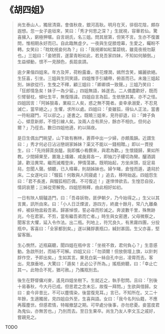 # 《胡四姐》

> 尚生泰山人，獨居清齋。會值秋夜，銀河高耿。明月在天，徘徊花陰，頗存遐想。忽一女子逾垣來，笑曰：「秀才何思之深？」生就視，容華若仙。驚喜擁入，窮極狎暱。自言胡氏，名三姐。問其居第，但笑不言。生亦不復置問，惟相期永好而已。自此臨無虛夕。一夜與生促膝燈幕，生愛之，矚盼不轉。女笑曰：「眈眈視妾何為？」曰：「我視卿如紅葉碧桃，雖竟夜視勿厭也。」三姐曰：「妾陋質，遂蒙青盼如此，若見吾家四妹，不知如何顛倒。」生益傾動，恨不一見顏色，長跽哀請。
>
> 逾夕果偕四姐來。年方及笄，荷粉露垂，杏花煙潤，嫣然含笑，媚麗欲絕。生狂喜，引坐。三姐與生同笑語，四姐惟手引繡帶，俯首而已。未幾三姐起別，妹欲從行，生曳之不釋，顧三姐曰：「卿卿煩一致聲。」三姐乃笑曰：「狂郎情急矣！妹子一為少留。」四姐無語，姊遂去。二人備盡歡好，既而引臂替枕，傾吐生平，無復隱諱。四姐自言為狐，生依戀其美，亦不之怪。四姐因言：「阿姊狠毒，業殺三人矣，惑之無不斃者。妾幸承溺愛，不忍見滅亡，當早絕之。」生懼，求所以處。四姐曰：「妾雖狐，得仙人正法，當書一符粘寢門，可以卻之。」遂書之。既曉三姐來，見符卻退，曰：「婢子負心，傾意新郎，不憶引線人矣。汝兩人合有夙分，餘亦不相仇，但何必爾？」乃徑去。數日四姐他適，約以隔夜。
>
> 是日生偶出門眺望，山下故有槲林，蒼莽中出一少婦，亦頗風韻。近謂生曰：」秀才何必日沾沾戀胡家姊妹？渠又不能以一錢相贈。」即以一貫授生，曰：「先持歸貰良醞，我即攜小肴饌來，與君為歡。」生懷錢歸，果如所教。少間婦果至，置幾上燔雞、咸彘肩各一，即抽刀子縷切為臠。釃酒調謔，歡洽異常。繼而滅燭登床，狎情蕩甚。既明始起，方坐床頭，捉足易舄，忽聞人聲。傾聽，已入幃幕，則胡姊妹也。婦乍睹，倉惶而遁，遺舄於床。二女遂叱曰：「騷狐！何敢與人同寢處！」追去，移時始返。四姐怨生曰：「君不長進，與騷狐相匹偶，不可復近！」遂悻悻欲去。生惶恐自投，情詞哀懇；三姊從旁解免，四姐怒稍釋，由此相好如初。
>
> 一日有陜人騎驢造門，曰：「吾尋妖物，匪伊朝夕，乃今始得之。」生父以其言異，訊所由來。曰：「小人日泛煙波，游四方，終歲十餘月，常八九離桑梓，被妖物盅殺吾弟。歸甚悼恨，誓必尋而殄滅之。奔波數千里，殊無跡兆，今在君家。不剪，當有繼吾弟而亡者。」時生與女密邇，父母微察之，聞客言大懼，延入令作法。出二瓶。列地上，符咒良久，有黑霧四團，分投瓶中。客喜曰：「全家都到矣。」遂以豬脬裹瓶口，緘封甚固。生父亦喜，堅留客飯。
>
> 生心惻然，近瓶竊聽，聞四姐在瓶中言：「坐視不救，君何負心？」生意感動。急啟所封，而結不可解。四姐又曰：「勿須爾！但放倒壇上旗，以針刺脬作空，予即出矣。」生如其言。果見白氣一絲自孔中出，凌霄而去。客出，見旗垂地，大驚曰：「遁矣！此必公子所為。」搖瓶俯聽，曰：「幸止亡其一。此物合不死，猶可赦。」乃攜瓶別去。
>
> 後生在野督傭刈麥，遙見四姐坐樹下。生就近之，執手慰問。且曰：「別後十易春秋，今大丹已成。但思君之念未忘，故復一拜問。」生欲與借歸。女曰：妾今非昔比，不可以塵情染，後當復見耳。」言已，不知所在。又二十年餘，生適獨居，見四姐自外至，生喜與語。女曰：「我今名列仙籍，不應再履塵世。但感君情，特報撤瑟之期。可早處分後事，亦勿悲憂。妾當度君為鬼仙，亦無苦也。」乃別而去。至日生果卒。尚生乃友人李文玉之戚好，嘗親見之。

TODO